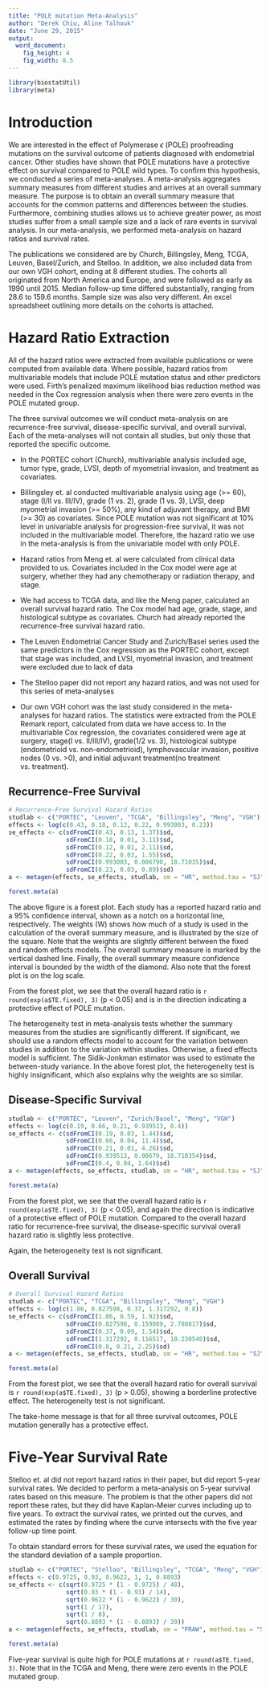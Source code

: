 ```yaml
---
title: "POLE mutation Meta-Analysis"
author: "Derek Chiu, Aline Talhouk"
date: "June 29, 2015"
output: 
  word_document: 
    fig_height: 4
    fig_width: 8.5
---
```


```r
library(biostatUtil)
library(meta)
```

# Introduction
We are interested in the effect of Polymerase $\epsilon$ (POLE) proofreading mutations on the survival outcome of patients diagnosed with endometrial cancer. Other studies have shown that POLE mutations have a protective effect on survival compared to POLE wild types. To confirm this hypothesis, we conducted a series of meta-analyses. A meta-analysis aggregates summary measures from different studies and arrives at an overall summary measure. The purpose is to obtain an overall summary measure that accounts for the common patterns and differences between the studies. Furthermore, combining studies allows us to achieve greater power, as most studies suffer from a small sample size and a lack of rare events in survival analysis. In our meta-analysis, we performed meta-analysis on hazard ratios and survival rates.

The publications we considered are by Church, Billingsley, Meng, TCGA, Leuven, Basel/Zurich, and Stelloo. In addition, we also included data from our own VGH cohort, ending at 8 different studies. The cohorts all originated from North America and Europe, and were followed as early as 1990 until 2015. Median follow-up time differed substantially, ranging from 28.6 to 159.6 months. Sample size was also very different. An excel spreadsheet outlining more details on the cohorts is attached.

# Hazard Ratio Extraction
All of the hazard ratios were extracted from available publications or were computed from available data. Where possible, hazard ratios from multivariable models that include POLE mutation status and other predictors were used. Firth's penalized maximum likelihood bias reduction method was needed in the Cox regression analysis when there were zero events in the POLE mutated group.

The three survival outcomes we will conduct meta-analysis on are recurrence-free survival, disease-specific survival, and overall survival. Each of the meta-analyses will not contain all studies, but only those that reported the specific outcome.

- In the PORTEC cohort (Church), multivariable analysis included age, tumor type, grade, LVSI, depth of myometrial invasion, and treatment as covariates.

- Billingsley et. al conducted multivariable analysis using age (>= 60), stage (I/II vs. III/IV), grade (1 vs. 2), grade (1 vs. 3), LVSI, deep myometrial invasion (>= 50%), any kind of adjuvant therapy, and BMI (>= 30) as covariates. Since POLE mutation was not significant at 10% level in univariable analysis for progression-free survival, it was not included in the multivariable model. Therefore, the hazard ratio we use in the meta-analysis is from the univariable model with only POLE.

- Hazard ratios from Meng et. al were calculated from clinical data provided to us. Covariates included in the Cox model were age at surgery, whether they had any chemotherapy or radiation therapy, and stage.

- We had access to TCGA data, and like the Meng paper, calculated an overall survival hazard ratio. The Cox model had age, grade, stage, and histological subtype as covariates. Church had already reported the recurrence-free survival hazard ratio.

- The Leuven Endometrial Cancer Study and Zurich/Basel series used the same predictors in the Cox regression as the PORTEC cohort, except that stage was included, and LVSI, myometrial invasion, and treatment were excluded due to lack of data

- The Stelloo paper did not report any hazard ratios, and was not used for this series of meta-analyses

- Our own VGH cohort was the last study considered in the meta-analyses for hazard ratios. The statistics were extracted from the POLE Remark report, calculated from data we have access to. In the multivariable Cox regression, the covariates considered were age at surgery, stage(I vs. II/III/IV), grade(1/2 vs. 3), histological subtype (endometrioid vs. non-endometrioid), lymphovascular invasion, positive nodes (0 vs. >0), and initial adjuvant treatment(no treatment vs. treatment).

## Recurrence-Free Survival

```r
# Recurrence-Free Survival Hazard Ratios
studlab <- c("PORTEC", "Leuven", "TCGA", "Billingsley", "Meng", "VGH")
effects <- log(c(0.43, 0.18, 0.12, 0.22, 0.993003, 0.23))
se_effects <- c(sdFromCI(0.43, 0.13, 1.37)$sd,
                sdFromCI(0.18, 0.01, 3.11)$sd,
                sdFromCI(0.12, 0.01, 2.11)$sd,
                sdFromCI(0.22, 0.03, 1.55)$sd,
                sdFromCI(0.993003, 0.006790, 18.71035)$sd,
                sdFromCI(0.23, 0.03, 0.89)$sd)
a <- metagen(effects, se_effects, studlab, sm = "HR", method.tau = "SJ")
```

```r
forest.meta(a)
```

The above figure is a forest plot. Each study has a reported hazard ratio and a 95% confidence interval, shown as a notch on a horizontal line, respectively. The weights (W) shows how much of a study is used in the calculation of the overall summary measure, and is illustrated by the size of the square. Note that the weights are slightly different between the fixed and random effects models. The overall summary measure is marked by the vertical dashed line. Finally, the overall summary measure confidence interval is bounded by the width of the diamond. Also note that the forest plot is on the log scale.

From the forest plot, we see that the overall hazard ratio is `r round(exp(a$TE.fixed), 3)` (p < 0.05) and is in the direction indicating a protective effect of POLE mutation.

The heterogeneity test in meta-analysis tests whether the summary measures from the studies are significantly different. If significant, we should use a random effects model to account for the variation between studies in addition to the variation within studies. Otherwise, a fixed effects model is sufficient. The Sidik-Jonkman estimator was used to estimate the between-study variance. In the above forest plot, the heterogeneity test is highly insignificant, which also explains why the weights are so similar.

## Disease-Specific Survival

```r
studlab <- c("PORTEC", "Leuven", "Zurich/Basel", "Meng", "VGH")
effects <- log(c(0.19, 0.66, 0.21, 0.939513, 0.4))
se_effects <- c(sdFromCI(0.19, 0.03, 1.44)$sd,
                sdFromCI(0.66, 0.04, 11.4)$sd,
                sdFromCI(0.21, 0.01, 4.26)$sd,
                sdFromCI(0.939513, 0.00679, 18.710354)$sd,
                sdFromCI(0.4, 0.04, 1.64)$sd)
a <- metagen(effects, se_effects, studlab, sm = "HR", method.tau = "SJ")
```

```r
forest.meta(a)
```

From the forest plot, we see that the overall hazard ratio is `r round(exp(a$TE.fixed), 3)` (p < 0.05), and again the direction is indicative of a protective effect of POLE mutation. Compared to the overall hazard ratio for recurrence-free survival, the disease-specific survival overall hazard ratio is slightly less protective.

Again, the heterogeneity test is not significant.

## Overall Survival

```r
# Overall Survival Hazard Ratios
studlab <- c("PORTEC", "TCGA", "Billingsley", "Meng", "VGH")
effects <- log(c(1.06, 0.827598, 0.37, 1.317292, 0.8))
se_effects <- c(sdFromCI(1.06, 0.59, 1.92)$sd,
                sdFromCI(0.827598, 0.159809, 2.788817)$sd,
                sdFromCI(0.37, 0.09, 1.54)$sd,
                sdFromCI(1.317292, 0.116517, 10.230540)$sd,
                sdFromCI(0.8, 0.21, 2.25)$sd)
a <- metagen(effects, se_effects, studlab, sm = "HR", method.tau = "SJ")
```

```r
forest.meta(a)
```

From the forest plot, we see that the overall hazard ratio for overall survival is `r round(exp(a$TE.fixed), 3)` (p > 0.05), showing a borderline protective effect. The heterogeneity test is not significant.

The take-home message is that for all three survival outcomes, POLE mutation generally has a protective effect.

# Five-Year Survival Rate
Stelloo et. al did not report hazard ratios in their paper, but did report 5-year survival rates. We decided to perform a meta-analysis on 5-year survival rates based on this measure. The problem is that the other papers did not report these rates, but they did have Kaplan-Meier curves including up to five years. To extract the survival rates, we printed out the curves, and estimated the rates by finding where the curve intersects with the five year follow-up time point.

To obtain standard errors for these survival rates, we used the equation for the standard deviation of a sample proportion.

```r
studlab <- c("PORTEC", "Stelloo", "Billingsley", "TCGA", "Meng", "VGH")
effects <- c(0.9725, 0.93, 0.9622, 1, 1, 0.8893)
se_effects <- c(sqrt(0.9725 * (1 - 0.9725) / 48),
                sqrt(0.93 * (1 - 0.93) / 14),
                sqrt(0.9622 * (1 - 0.9622) / 30),
                sqrt(1 / 17),
                sqrt(1 / 8),
                sqrt(0.8893 * (1 - 0.8893) / 39))
a <- metagen(effects, se_effects, studlab, sm = "PRAW", method.tau = "SJ")
```

```r
forest.meta(a)
```

Five-year survival is quite high for POLE mutations at `r round(a$TE.fixed, 3)`. Note that in the TCGA and Meng, there were zero events in the POLE mutated group.
